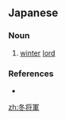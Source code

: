 ==Japanese==
{{ja-kanjitab|ふゆ|しょう|ぐん}}

===Noun===
{{ja-noun|ふゆしょうぐん}}

# {{lb|ja|humorous|sort=ふゆしょうぐん}} [[winter]] [[lord]]
#: {{ja-usex|'''冬将軍'''がやってきた。|'''ふゆしょうぐん''' が やってきた。|The winter (lord) has come.}}

===References===
* {{R:Kojien}}

[[zh:冬将軍]]